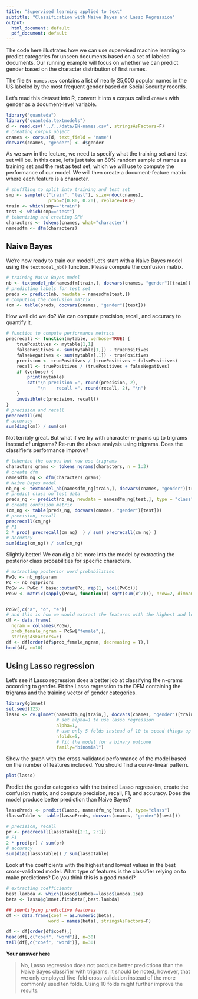 ```yaml
---
title: "Supervised learning applied to text"
subtitle: "Classification with Naive Bayes and Lasso Regression"
output:
  html_document: default
  pdf_document: default
---
```



The code here illustrates how we can use supervised machine learning to predict categories for unseen documents based on a set of labeled documents. Our running example will focus on whether we can predict gender based on the character distribution of first names.

The file `EN-names.csv` contains a list of nearly 25,000 popular names in the US labeled by the most frequent gender based on Social Security records.

Let's read this dataset into R, convert it into a corpus called `cnames` with gender as a document-level variable.

```r
library("quanteda")
library("quanteda.textmodels")
d <- read.csv("../../data/EN-names.csv", stringsAsFactors=F)
# creating corpus object
cnames <- corpus(d, text_field = "name")
docvars(cnames, "gender") <- d$gender
```

As we saw in the lecture, we need to specify what the training set and test set will be. In this case, let's just take an 80% random sample of names as training set and the rest as test set, which we will use to compute the performance of our model. We will then create a document-feature matrix where each feature is a character.

```r
# shuffling to split into training and test set
smp <- sample(c("train", "test"), size=ndoc(cnames), 
                prob=c(0.80, 0.20), replace=TRUE)
train <- which(smp=="train")
test <- which(smp=="test")
# tokenizing and creating DFM
characters <- tokens(cnames, what="character")
namesdfm <- dfm(characters)
```

## Naive Bayes

We're now ready to train our model! Let's start with a Naive Bayes model using the `textmodel_nb()` function. Please compute the confusion matrix.

```r
# training Naive Bayes model
nb <- textmodel_nb(namesdfm[train,], docvars(cnames, "gender")[train])
# predicting labels for test set
preds <- predict(nb, newdata = namesdfm[test,])
# computing the confusion matrix
(cm <- table(preds, docvars(cnames, "gender")[test]))
```

How well did we do? We can compute precision, recall, and accuracy to quantify it.

```r
# function to compute performance metrics
precrecall <- function(mytable, verbose=TRUE) {
    truePositives <- mytable[1,1]
    falsePositives <- sum(mytable[1,]) - truePositives
    falseNegatives <- sum(mytable[,1]) - truePositives
    precision <- truePositives / (truePositives + falsePositives)
    recall <- truePositives / (truePositives + falseNegatives)
    if (verbose) {
        print(mytable)
        cat("\n precision =", round(precision, 2), 
            "\n    recall =", round(recall, 2), "\n")
    }
    invisible(c(precision, recall))
}
# precision and recall
precrecall(cm)
# accuracy
sum(diag(cm)) / sum(cm)

```

Not terribly great. But what if we try with character n-grams up to trigrams instead of unigrams? Re-run the above analysis using trigrams. Does the classifier's performance improve?

```r
# tokenize the corpus but now use trigrams
characters_grams <- tokens_ngrams(characters, n = 1:3)
# create dfm
namesdfm_ng <- dfm(characters_grams)
# Naive Bayes model
nb_ng <- textmodel_nb(namesdfm_ng[train,], docvars(cnames, "gender")[train])
# predict class on test data
preds_ng <- predict(nb_ng, newdata = namesdfm_ng[test,], type = "class")
# create confusion matrix 
(cm_ng <- table(preds_ng, docvars(cnames, "gender")[test]))
# precision, recall
precrecall(cm_ng) 
# F1
2 * prod( precrecall(cm_ng)  ) / sum( precrecall(cm_ng) )
# accuracy
sum(diag(cm_ng)) / sum(cm_ng) 
```

Slightly better! We can dig a bit more into the model by extracting the posterior class probabilities for specific characters.


```r
# extracting posterior word probabilities
PwGc <- nb_ng$param
Pc <- nb_ng$priors
PcGw <- PwGc * base::outer(Pc, rep(1, ncol(PwGc)))
PcGw <- matrix(sapply(PcGw, function(x) sqrt(sum(x^2))), nrow=2, dimnames = dimnames(PwGc))


PcGw[,c("a", "o", "e")]
# and this is how we would extract the features with the highest and lowest posterior class probabilities
df <- data.frame(
  ngram = colnames(PcGw),
  prob_female_ngram = PcGw["female",],
  stringsAsFactors=F)
df <- df[order(df$prob_female_ngram, decreasing = T),]
head(df, n=10)
```


## Using Lasso regression

Let's see if Lasso regression does a better job at classifying the n-grams according to gender. Fit the Lasso regression to the DFM containing the trigrams and the training vector of gender categories.

```r
library(glmnet)
set.seed(123)
lasso <- cv.glmnet(namesdfm_ng[train,], docvars(cnames, "gender")[train], 
                   # set alpha=1 to use lasso regression
                   alpha=1, 
                   # use only 5 folds instead of 10 to speed things up
                   nfolds=5,
                   # fit the model for a binary outcome
                   family="binomial")
```
Show the graph with the cross-validated performance of the model based on the number of features included. You should find a curve-linear pattern.

```r
plot(lasso)
```

Predict the gender categories with the trained Lasso regression, create the confusion matrix, and compute precision, recall, F1, and accuracy. Does the model produce better prediction than Naive Bayes? 

```r
lassoPreds <- predict(lasso, namesdfm_ng[test,], type="class")
(lassoTable <- table(lassoPreds, docvars(cnames, "gender")[test]))

# precision, recall
pr <- precrecall(lassoTable[2:1, 2:1])
# F1
2 * prod(pr) / sum(pr)
# accuracy
sum(diag(lassoTable)) / sum(lassoTable)
```

Look at the coefficients with the highest and lowest values in the best cross-validated model. What type of features is the classifier relying on to make predictions? Do you think this is a good model?

```r

# extracting coefficients
best.lambda <- which(lasso$lambda==lasso$lambda.1se)
beta <- lasso$glmnet.fit$beta[,best.lambda]

## identifying predictive features
df <- data.frame(coef = as.numeric(beta),
                word = names(beta), stringsAsFactors=F)

df <- df[order(df$coef),]
head(df[,c("coef", "word")], n=30)
tail(df[,c("coef", "word")], n=30)
```

**Your answer here**

> No, Lasso regression does not produce better predictiona than the Naive Bayes classifier with trigrams. It should be noted, however, that we only employed five-fold cross validation instead of the more commonly used ten folds. Using 10 folds might further improve the results.
